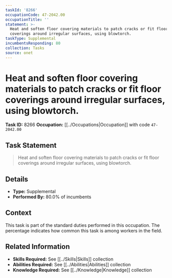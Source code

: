 ```yaml
---
taskId: '8266'
occupationCode: 47-2042.00
occupationTitle: ''
statement: >-
  Heat and soften floor covering materials to patch cracks or fit floor
  coverings around irregular surfaces, using blowtorch.
taskType: Supplemental
incumbentsResponding: 80
collection: Tasks
source: onet
---
```

# Heat and soften floor covering materials to patch cracks or fit floor coverings around irregular surfaces, using blowtorch.

**Task ID:** 8266
**Occupation:** [[../Occupations|Occupation]] with code `47-2042.00`

## Task Statement

> Heat and soften floor covering materials to patch cracks or fit floor coverings around irregular surfaces, using blowtorch.

## Details

- **Type:** Supplemental
- **Performed By:** 80.0% of incumbents

## Context

This task is part of the standard duties performed in this occupation. The percentage indicates how common this task is among workers in the field.

## Related Information

- **Skills Required:** See [[../Skills|Skills]] collection
- **Abilities Required:** See [[../Abilities|Abilities]] collection
- **Knowledge Required:** See [[../Knowledge|Knowledge]] collection
